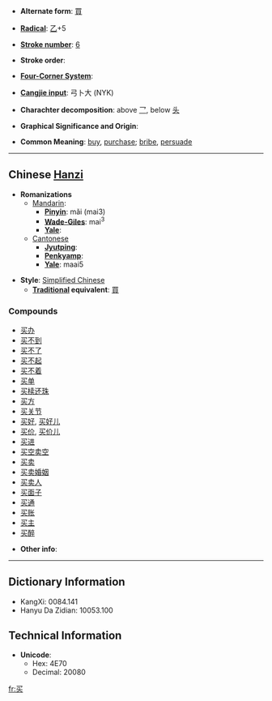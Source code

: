 * '''Alternate form''': [[買]]

* '''[[Wiktionary:Chinese radical index| Radical]]''': [[Wiktionary:Chinese radical index 乙|乙]]+5

* '''[[Wiktionary:Chinese total strokes index|Stroke number]]''': [[Wiktionary:Chinese total strokes index 6|6]]

* '''Stroke order''': 

* '''[[Wiktionary:Chinese four corner index|Four-Corner System]]''': 

* '''[[Wiktionary:Chinese Cangjie index|Cangjie input]]''': 弓卜大 (NYK)

* '''Charachter decomposition''': above [[乛]], below [[头]]

* '''Graphical Significance and Origin''': 

* '''Common Meaning''': [[buy]], [[purchase]]; [[bribe]], [[persuade]]

----

== Chinese [[Hanzi]] ==

* '''Romanizations'''
** [[Mandarin]]:
*** '''[[Pinyin]]''': mǎi (mai3)
*** '''[[Wade-Giles]]''': mai<sup>3</sup>
*** '''[[Yale]]''': 
**[[Cantonese]]
***'''[[Jyutping]]''':
***'''[[Penkyamp]]''': 
***'''[[Yale]]''': maai5

* '''Style''': [[Simplified Chinese]] 
** '''[[Traditional Chinese|Traditional]] equivalent''': [[買]]

===Compounds===
*[[买办]]
*[[买不到]]
*[[买不了]]
*[[买不起]]
*[[买不着]]
*[[买单]]
*[[买椟还珠]]
*[[买方]]
*[[买关节]]
*[[买好]], [[买好儿]]
*[[买价]], [[买价儿]]
*[[买进]]
*[[买空卖空]]
*[[买卖]]
*[[买卖婚姻]]
*[[买卖人]]
*[[买面子]]
*[[买通]]
*[[买账]]
*[[买主]]
*[[买醉]]

* '''Other info''': 

----

== Dictionary Information ==

* KangXi: 0084.141
* Hanyu Da Zidian: 10053.100

== Technical Information ==

* '''Unicode''':
** Hex: 4E70
** Decimal: 20080

[[fr:买]]